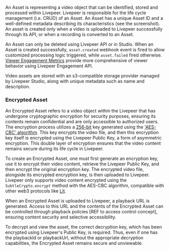 An Asset is representing a video object that can be identified, stored and processed within Livepeer. Livepeer is responsible for the life cycle management (i.e. CRUD) of an Asset. An Asset has a unique Asset ID and a well-defined metadata describing its characteristics (see the screenshot). An asset is created only when a video is uploaded to Livepeer successfully through its API, or when a recording is converted to an Asset.

An Asset can only be deleted using Livepeer API or in Studio. When an Asset is created successfully, `asset.created` webhook event is fired to allow customized processing logic triggered, while `asset.failed` fired otherwise. [Viewer Engagement Metrics](/developers/guides/get-engagement-analytics-via-api) provide more comprehensive of viewer behavior using Livepeer Engagement API.

<Info>
  Video assets are stored with an s3-compatible storage provider managed by
  Livepeer Studio, along with unique metadata such as name and description.
</Info>

### Encrypted Asset

An Encrypted Asset refers to a video object within the Livepeer that has undergone cryptographic encryption for security purposes, ensuring its contents remain confidential and are only accessible to authorized users. The encryption process utilizes a [256-bit](https://www.techopedia.com/definition/29703/256-bit-encryption) key generated using the ['AES-CBC' algorithm](https://www.educative.io/answers/what-is-cbc). This key encrypts the video file, and then this encryption key itself is encrypted using the Livepeer Public Key, a form of asymmetric encryption. This double layer of encryption ensures that the video content remains secure during its life cycle in Livepeer.

To create an Encrypted Asset, one must first generate an encryption key, use it to encrypt their video content, retrieve the Livepeer Public Key, and then encrypt the original encryption key. The encrypted video file, alongside its encrypted encryption key, is then uploaded to Livepeer. Livepeer only supports video content encrypted using the `SubtleCrypto.encrypt` method with the AES-CBC algorithm, compatible with other web3 protocols like [Lit](/developers/tutorials/token-gate-videos-with-lit).

When an Encrypted Asset is uploaded to Livepeer, a playback URL is generated. Access to this URL and the contents of the Encrypted Asset can be controlled through playback policies [REF to access control concept], ensuring content security and selective accessibility.

To decrypt and view the asset, the correct decryption key, which has been encrypted using Livepeer's Public Key, is required. Thus, even if one has the playbackId or playbackUrl, without the appropriate decryption capabilities, the Encrypted Asset remains secure and unviewable.
